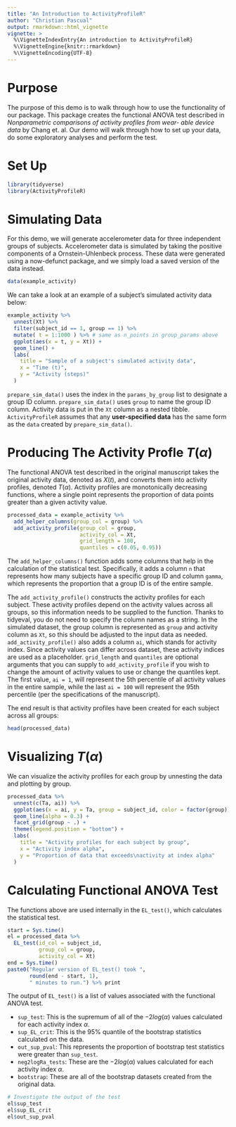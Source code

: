 ```yaml
---
title: "An Introduction to ActivityProfileR"
author: "Christian Pascual"
output: rmarkdown::html_vignette
vignette: >
  %\VignetteIndexEntry{An introduction to ActivityProfileR}
  %\VignetteEngine{knitr::rmarkdown}
  %\VignetteEncoding{UTF-8}
---
```


# Purpose

The purpose of this demo is to walk through how to use the functionality of our package. This package creates the functional ANOVA test described in *Nonparametric comparisons of activity profiles from wear- able device data* by Chang et. al. Our demo will walk through how to set up your data, do some exploratory analyses and perform the test.

# Set Up

```r
library(tidyverse)
library(ActivityProfileR)
```

# Simulating Data

For this demo, we will generate accelerometer data for three independent groups of subjects. Accelerometer data is simulated by taking the positive components of a Ornstein-Uhlenbeck process. These data were generated using a now-defunct package, and we simply load a saved version of the data instead.

```r
data(example_activity)
```

We can take a look at an example of a subject's simulated activity data below:

```r
example_activity %>% 
  unnest(Xt) %>% 
  filter(subject_id == 1, group == 1) %>% 
  mutate( t = 1:1000 ) %>% # same as n_points in group_params above
  ggplot(aes(x = t, y = Xt)) +
  geom_line() +
  labs(
    title = "Sample of a subject's simulated activity data",
    x = "Time (t)",
    y = "Activity (steps)"
  )
```

`prepare_sim_data()` uses the index in the `params_by_group` list to designate a group ID column. `prepare_sim_data()` uses `group` to name the group ID column. Activity data is put in the `Xt` column as a nested tibble. `ActivityProfileR` assumes that any **user-specified data** has the same form as the  `data` created by `prepare_sim_data()`.

# Producing The Activity Profle $T(\alpha)$

The functional ANOVA test described in the original manuscript takes the original activity data, denoted as $X(t)$, and converts them into activity profiles, denoted $T(\alpha)$. Activity profiles are monotonically decreasing functions, where a single point represents the proportion of data points greater than a given activity value.

```r
processed_data = example_activity %>% 
  add_helper_columns(group_col = group) %>% 
  add_activity_profile(group_col = group, 
                       activity_col = Xt,
                       grid_length = 100, 
                       quantiles = c(0.05, 0.95))
```

The `add_helper_columns()` function adds some columns that help in the calculation of the statistical test. Specifically, it adds a column `n` that represents how many subjects have a specific group ID and column `gamma`, which represents the proportion that a group ID is of the entire sample.

The `add_activity_profile()` constructs the activity profiles for each subject. These activity profiles depend on the activity values across all groups, so this information needs to be supplied to the function. Thanks to tidyeval, you do not need to specify the column names as a string. In the simulated dataset, the group column is represented as `group` and activity column as `Xt`, so this should be adjusted to the input data as needed. `add_activity_profile()` also adds a column `ai`, which stands for activity index. Since activity values can differ across dataset, these activity indices are used as a placeholder. `grid_length` and `quantiles` are optional arguments that you can supply to `add_activity_profile` if you wish to change the amount of activity values to use or change the quantiles kept. The first value, `ai = 1`, will represent the 5th percentile of all activity values in the entire sample, while the last `ai = 100` will represent the 95th percentile (per the specifications of the manuscript).

The end result is that activity profiles have been created for each subject across all groups:

```r
head(processed_data)
```

# Visualizing $T(\alpha)$

We can visualize the activity profiles for each group by unnesting the data and plotting by group.

```r
processed_data %>% 
  unnest(c(Ta, ai)) %>% 
  ggplot(aes(x = ai, y = Ta, group = subject_id, color = factor(group))) + 
  geom_line(alpha = 0.3) + 
  facet_grid(group ~ .) +
  theme(legend.position = "bottom") +
  labs(
    title = "Activity profiles for each subject by group",
    x = "Activity index alpha",
    y = "Proportion of data that exceeds\nactivity at index alpha"
  )
```

# Calculating Functional ANOVA Test

The functions above are used internally in the `EL_test()`, which calculates the statistical test. 

```r
start = Sys.time()
el = processed_data %>% 
  EL_test(id_col = subject_id,
          group_col = group, 
          activity_col = Xt)
end = Sys.time()
paste0("Regular version of EL_test() took ", 
       round(end - start, 1), 
       " minutes to run.") %>% print
```

The output of `EL_test()` is a list of values associated with the functional ANOVA test. 

- `sup_test`: This is the supremum of all of the $-2log(\alpha)$ values calculated for each activity index $\alpha$.
- `sup_EL_crit`: This is the 95% quantile of the bootstrap statistics calculated on the data.
- `out_sup_pval`: This represents the proportion of bootstrap test statistics were greater than `sup_test`.
- `neg2logRa_tests`: These are the $-2log(\alpha)$ values calculated for each activity index $\alpha$.
- `bootstrap`: These are all of the bootstrap datasets created from the original data.

```r
# Investigate the output of the test
el$sup_test
el$sup_EL_crit
el$out_sup_pval
```

